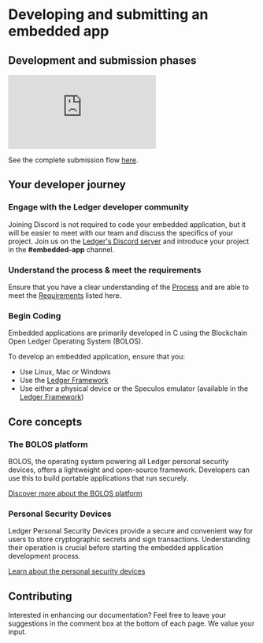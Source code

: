 
# Developing and submitting an embedded app

## Development and submission phases

<div style={{width: "100%"}} className="center">
  <div style={{position: "relative", paddingBottom: "56.25%", paddingTop: 0, height: 0}}>
    <iframe title="Live App Structure" frameBorder="0" style={{position: "absolute", top: 0, left: 0, width: "100%", height: "100%"}} src="https://view.genial.ly/65521d0b3f30120011106193" type="text/html" allowscriptaccess="always" allowFullScreen={true} scrolling="yes" allownetworking="all"></iframe> 
  </div> 
</div>


See the complete submission flow [here](./getting-started/release-flow).

## Your developer journey

### Engage with the Ledger developer community

Joining Discord is not required to code your embedded application, but it will be easier to meet with our team and discuss the specifics of your project. Join us on the [Ledger's Discord server](https://developers.ledger.com/discord/) and introduce your project in the **#embedded-app** channel.

### Understand the process & meet the requirements

Ensure that you have a clear understanding of the [Process](../introduction/release-flow) and are able to meet the [Requirements](../submission/requirements) listed here.


### Begin Coding

Embedded applications are primarily developed in C using the Blockchain Open Ledger Operating System (BOLOS).

To develop an embedded application, ensure that you:
- Use Linux, Mac or Windows
- Use the [Ledger Framework](../device-app/quickstart/framework)
- Use either a physical device or the Speculos emulator (available in the [Ledger Framework](../device-app/quickstart/framework))


## Core concepts

### The BOLOS platform

BOLOS, the operating system powering all Ledger personal security devices, offers a lightweight and open-source framework. Developers can use this to build portable applications that run securely.

[Discover more about the BOLOS platform](../bolos)

### Personal Security Devices

Ledger Personal Security Devices provide a secure and convenient way for users to store cryptographic secrets and sign transactions. Understanding their operation is crucial before starting the embedded application development process.

[Learn about the personal security devices](../psd)


## Contributing

Interested in enhancing our documentation? Feel free to leave your suggestions in the comment box at the bottom of each page. We value your input.
